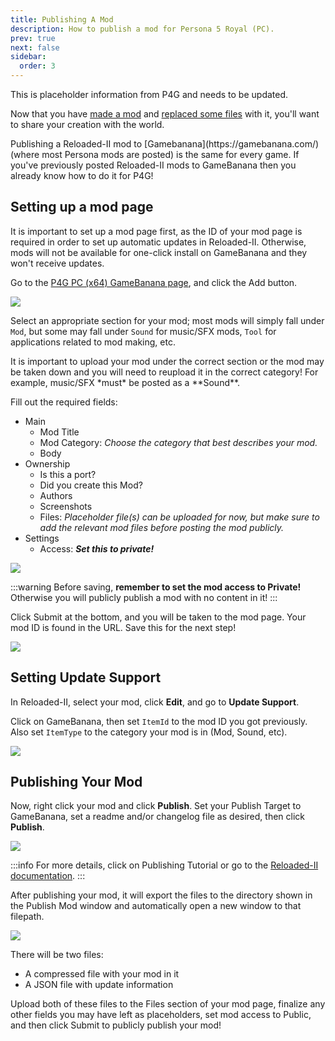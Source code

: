 ```yaml
---
title: Publishing A Mod
description: How to publish a mod for Persona 5 Royal (PC).
prev: true
next: false
sidebar:
  order: 3
---
```



<Aside>This is placeholder information from P4G and needs to be updated.</Aside>

Now that you have [made a mod](../making-a-mod) and [replaced some files](../replacing-files) with it, you'll want to share your creation with the world.

<Aside>
  Publishing a Reloaded-II mod to [Gamebanana](https://gamebanana.com/) (where
  most Persona mods are posted) is the same for every game. If you've previously
  posted Reloaded-II mods to GameBanana then you already know how to do it for
  P4G!
</Aside>

## Setting up a mod page

It is important to set up a mod page first, as the ID of your mod page is required in order to set up automatic updates in Reloaded-II. Otherwise, mods will not be available for one-click install on GameBanana and they won't receive updates.

Go to the [P4G PC (x64) GameBanana page](https://gamebanana.com/games/17755), and click the Add button.

![](../../../../../assets/p4g/getting-started/publishing-a-mod/gb-add.png)

Select an appropriate section for your mod; most mods will simply fall under `Mod`, but some may fall under `Sound` for music/SFX mods, `Tool` for applications related to mod making, etc.

<Aside type="caution">
  It is important to upload your mod under the correct section or the mod may be
  taken down and you will need to reupload it in the correct category! For
  example, music/SFX *must* be posted as a **Sound**.
</Aside>

Fill out the required fields:

- Main
  - Mod Title
  - Mod Category: _Choose the category that best describes your mod._
  - Body
- Ownership
  - Is this a port?
  - Did you create this Mod?
  - Authors
  - Screenshots
  - Files: _Placeholder file(s) can be uploaded for now, but make sure to add the relevant mod files before posting the mod publicly._
- Settings
  - Access: **_Set this to private!_**

![](../../../../../assets/general/getting-started/publishing-a-mod/gb-private.png)

:::warning
Before saving, **remember to set the mod access to Private!** Otherwise you will publicly publish a mod with no content in it!
:::

Click Submit at the bottom, and you will be taken to the mod page. Your mod ID is found in the URL. Save this for the next step!

![](../../../../../assets/general/getting-started/publishing-a-mod/gb-id.png)

## Setting Update Support

In Reloaded-II, select your mod, click **Edit**, and go to **Update Support**.

Click on GameBanana, then set `ItemId` to the mod ID you got previously. Also set `ItemType` to the category your mod is in (Mod, Sound, etc).

![](../../../../../assets/general/getting-started/publishing-a-mod/r2-update-support.png)

## Publishing Your Mod

Now, right click your mod and click **Publish**. Set your Publish Target to GameBanana, set a readme and/or changelog file as desired, then click **Publish**.

![](../../../../../assets/p4g/getting-started/publishing-a-mod/r2-publish.png)

:::info
For more details, click on Publishing Tutorial or go to the [Reloaded-II documentation](https://reloaded-project.github.io/Reloaded-II/CreatingRelease/).
:::

After publishing your mod, it will export the files to the directory shown in the Publish Mod window and automatically open a new window to that filepath.

![](../../../../../assets/p4g/getting-started/publishing-a-mod/export.png)

There will be two files:

- A compressed file with your mod in it
- A JSON file with update information

Upload both of these files to the Files section of your mod page, finalize any other fields you may have left as placeholders, set mod access to Public, and then click Submit to publicly publish your mod!
